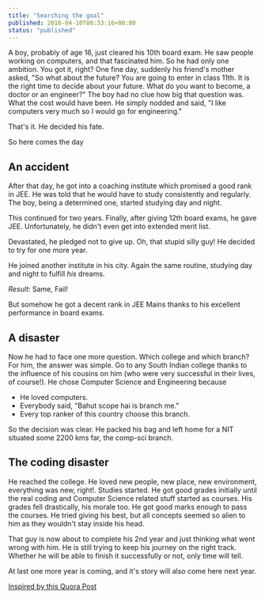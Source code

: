 ```yaml
---
title: "Searching the goal"
published: 2016-04-10T00:33:16+00:00
status: "published"
---
```


A boy, probably of age 16, just cleared his 10th board exam. He saw people working on computers, and that fascinated him. So he had only one ambition. You got it, right? One fine day, suddenly his friend's mother asked, "So what about the future? You are going to enter in class 11th. It is the right time to decide about your future. What do you want to become, a doctor or an engineer?" The boy had no clue how big that question was. What the cost would have been. He simply nodded and said, "I like computers very much so I would go for engineering."

That's it. He decided his fate.

So here comes the day

## An accident

After that day, he got into a coaching institute which promised a good rank in JEE. He was told that he would have to study consistently and regularly. The boy, being a determined one, started studying day and night.

This continued for two years. Finally, after giving 12th board exams, he gave JEE. Unfortunately, he didn't even get into extended merit list.

Devastated, he pledged not to give up. Oh, that stupid silly guy! He decided to try for one more year.

He joined another institute in his city. Again the same routine, studying day and night to fulfill _his_ dreams.

_Result_: Same, Fail!

But somehow he got a decent rank in JEE Mains thanks to his excellent performance in board exams.

## A disaster

Now he had to face one more question. Which college and which branch? For him, the answer was simple. Go to any South Indian college thanks to the influence of his cousins on him (who were very successful in their lives, of course!). He chose Computer Science and Engineering because

- He loved computers.
- Everybody said, "Bahut scope hai is branch me."
- Every top ranker of this country choose this branch.

So the decision was clear. He packed his bag and left home for a NIT situated some 2200 kms far, the comp-sci branch.

## The coding disaster

He reached the college. He loved new people, new place, new environment, everything was new, right!. Studies started. He got good grades initially until the real coding and Computer Science related stuff started as courses. His grades fell drastically, his morale too. He got good marks enough to pass the courses. He tried giving his best, but all concepts seemed so alien to him as they wouldn't stay inside his head.

That guy is now about to complete his 2nd year and just thinking what went wrong with him. He is still trying to keep his journey on the right track. Whether he will be able to finish it successfully or not, only time will tell.

At last one more year is coming, and it's story will also come here next year.

[Inspired by this Quora Post](https://www.quora.com/What-were-you-once-that-youll-never-be-again/answer/Nishant-Kumar-187?srid=8MaF&share=8df79cac)
